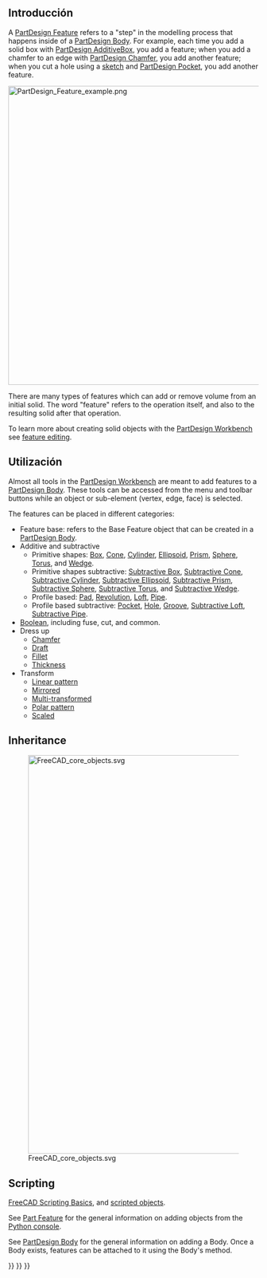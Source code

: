 <languages/>

== Introducción ==

A [[PartDesign Feature|PartDesign Feature]] refers to a "step" in the modelling process that happens inside of a [[PartDesign Body|PartDesign Body]]. For example, each time you add a solid box with [[PartDesign AdditiveBox|PartDesign AdditiveBox]], you add a feature; when you add a chamfer to an edge with [[PartDesign Chamfer|PartDesign Chamfer]], you add another feature; when you cut a hole using a [[Sketch|sketch]] and [[PartDesign Pocket|PartDesign Pocket]], you add another feature.

[[File:PartDesign_Feature_example.png|600px]]
{{Caption|Feature editing in a [[PartDesign_Body|PartDesign Body]] with three sequential features.}}

There are many types of features which can add or remove volume from an initial solid. The word "feature" refers to the operation itself, and also to the resulting solid after that operation.

To learn more about creating solid objects with the [[PartDesign Workbench|PartDesign Workbench]] see [[feature editing|feature editing]].

== Utilización ==

Almost all tools in the [[PartDesign Workbench|PartDesign Workbench]] are meant to add features to a [[PartDesign Body|PartDesign Body]]. These tools can be accessed from the menu and toolbar buttons while an object or sub-element (vertex, edge, face) is selected.

The features can be placed in different categories:
* Feature base: refers to the Base Feature object that can be created in a [[PartDesign Body|PartDesign Body]].
* Additive and subtractive
** Primitive shapes: [[PartDesign_AdditiveBox|Box]], [[PartDesign_AdditiveCone|Cone]], [[PartDesign_AdditiveCylinder|Cylinder]], [[PartDesign_AdditiveEllipsoid|Ellipsoid]], [[PartDesign_AdditivePrism|Prism]], [[PartDesign_AdditiveSphere|Sphere]], [[PartDesign_AdditiveTorus|Torus]], and [[PartDesign_AdditiveWedge|Wedge]].
** Primitive shapes subtractive: [[PartDesign_SubtractiveBox|Subtractive Box]], [[PartDesign_SubtractiveCone|Subtractive Cone]], [[PartDesign_SubtractiveCylinder|Subtractive Cylinder]], [[PartDesign_SubtractiveEllipsoid|Subtractive Ellipsoid]], [[PartDesign_SubtractivePrism|Subtractive Prism]], [[PartDesign_SubtractiveSphere|Subtractive Sphere]], [[PartDesign_SubtractiveTorus|Subtractive Torus]], and [[PartDesign_SubtractiveWedge|Subtractive Wedge]].
** Profile based: [[PartDesign_Pad|Pad]], [[PartDesign_Revolution|Revolution]], [[PartDesign_AdditiveLoft|Loft]], [[PartDesign_AdditivePipe|Pipe]].
** Profile based subtractive: [[PartDesign_Pocket|Pocket]], [[PartDesign_Hole|Hole]], [[PartDesign_Groove|Groove]], [[PartDesign_SubtractiveLoft|Subtractive Loft]], [[PartDesign_SubtractivePipe|Subtractive Pipe]].
* [[PartDesign_Boolean|Boolean]], including fuse, cut, and common.
* Dress up
** [[PartDesign_Chamfer|Chamfer]]
** [[PartDesign_Draft|Draft]]
** [[PartDesign_Fillet|Fillet]]
** [[PartDesign_Thickness|Thickness]]
* Transform
** [[PartDesign_LinearPattern|Linear pattern]]
** [[PartDesign_Mirrored|Mirrored]]
** [[PartDesign_MultiTransform|Multi-transformed]]
** [[PartDesign_PolarPattern|Polar pattern]]
** [[PartDesign_Scaled|Scaled]]

== Inheritance ==

[[File:FreeCAD_core_objects.svg|800px]]

{{Caption|Simplified diagram of the relationships between the core objects in the program. The {{incode|PartDesign::Feature}} objects are used to build parametric 3D solids, and thus are derived from the basic {{incode|Part::Feature}} object.}}

== Scripting ==

{{Emphasis|See also:}} [[FreeCAD Scripting Basics|FreeCAD Scripting Basics]], and [[scripted objects|scripted objects]].

See [[Part_Feature|Part Feature]] for the general information on adding objects from the [[Python console|Python console]].

See [[PartDesign Body|PartDesign Body]] for the general information on adding a Body. Once a Body exists, features can be attached to it using the Body's {{incode|addObject()}} method.

{{Code|code=
import FreeCAD as App

doc = App.newDocument()
obj = App.ActiveDocument.addObject('PartDesign::Body', 'Body')
obj.Label = "Custom label"

feature = App.ActiveDocument.addObject('PartDesign::AdditiveBox', 'Box')
feature.Width = 200
feature.Length = 300
feature.Height = 500
obj.addObject(feature)
App.ActiveDocument.recompute()

feature2 = App.ActiveDocument.addObject('PartDesign::SubtractiveBox', 'Box')
feature2.Width = 50
feature2.Length = 200
feature2.Height = 400
obj.addObject(feature2)
App.ActiveDocument.recompute()
}}

{{PartDesign Tools navi{{#translation:}}}}
{{Document objects navi{{#translation:}}}}
{{Userdocnavi{{#translation:}}}}